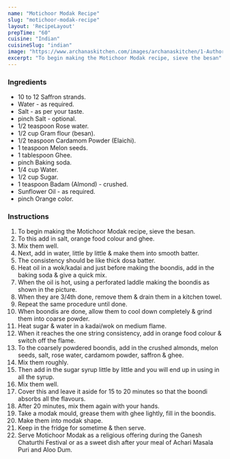 ---
name: "Motichoor Modak Recipe"
slug: "motichoor-modak-recipe"
layout: 'RecipeLayout'
prepTime: "60"
cuisine: "Indian"
cuisineSlug: "indian"
image: "https://www.archanaskitchen.com/images/archanaskitchen/1-Author/Anitha_Kirubakaran/Motichoor_Modak.jpg"
excerpt: "To begin making the Motichoor Modak recipe, sieve the besan"
---

### Ingredients

- 10 to 12 Saffron strands.
- Water - as required.
- Salt - as per your taste.
- pinch Salt - optional.
- 1/2 teaspoon Rose water.
- 1/2 cup Gram flour (besan).
- 1/2 teaspoon Cardamom Powder (Elaichi).
- 1 teaspoon Melon seeds.
- 1 tablespoon Ghee.
- pinch Baking soda.
- 1/4 cup Water.
- 1/2 cup Sugar.
- 1 teaspoon Badam (Almond) - crushed.
- Sunflower Oil - as required.
- pinch Orange color.

### Instructions

1. To begin making the Motichoor Modak recipe, sieve the besan.
1. To this add in salt, orange food colour and ghee.
1. Mix them well.
1. Next, add in water, little by little & make them into smooth batter.
1. The consistency should be like thick dosa batter.
1. Heat oil in a wok/kadai and just before making the boondis, add in the baking soda & give a quick mix.
1. When the oil is hot, using a perforated laddle making the boondis as shown in the picture.
1. When they are 3/4th done, remove them & drain them in a kitchen towel.
1. Repeat the same procedure until done.
1. When boondis are done, allow them to cool down completely & grind them into coarse powder.
1. Heat sugar & water in a kadai/wok on medium flame.
1. When it reaches the one string consistency, add in orange food colour & switch off the flame.
1. To the coarsely powdered boondis, add in the crushed almonds, melon seeds, salt, rose water, cardamom powder, saffron & ghee.
1. Mix them roughly.
1. Then add in the sugar syrup little by little and you will end up in using in all the syrup.
1. Mix them well.
1. Cover this and leave it aside for 15 to 20 minutes so that the boondi absorbs all the flavours.
1. After 20 minutes, mix them again with your hands.
1. Take a modak mould, grease them with ghee lightly, fill in the boondis.
1. Make them into modak shape.
1. Keep in the fridge for sometime & then serve.
1. Serve Motichoor Modak as a religious offering during the Ganesh Chaturthi Festival or as a sweet dish after your meal of Achari Masala Puri and Aloo Dum.
